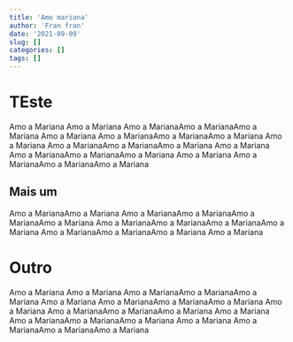 ```yaml
---
title: 'Amo mariana'
author: 'Fran fran'
date: '2021-09-09'
slug: []
categories: []
tags: []
---
```


# TEste

Amo a Mariana Amo a Mariana Amo a MarianaAmo a MarianaAmo a Mariana Amo a Mariana Amo a MarianaAmo a MarianaAmo a Mariana Amo a Mariana Amo a MarianaAmo a MarianaAmo a Mariana Amo a Mariana Amo a MarianaAmo a MarianaAmo a Mariana Amo a Mariana Amo a MarianaAmo a MarianaAmo a Mariana

## Mais um

Amo a MarianaAmo a Mariana Amo a MarianaAmo a MarianaAmo a MarianaAmo a Mariana Amo a MarianaAmo a MarianaAmo a MarianaAmo a Mariana Amo a MarianaAmo a MarianaAmo a Mariana Amo a Mariana

# Outro

Amo a Mariana Amo a Mariana Amo a MarianaAmo a MarianaAmo a Mariana Amo a Mariana Amo a MarianaAmo a MarianaAmo a Mariana Amo a Mariana Amo a MarianaAmo a MarianaAmo a Mariana Amo a Mariana Amo a MarianaAmo a MarianaAmo a Mariana Amo a Mariana Amo a MarianaAmo a MarianaAmo a Mariana


